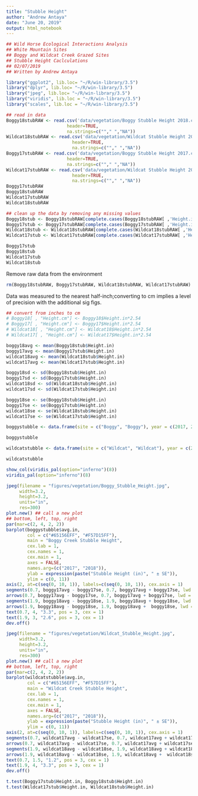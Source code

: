 ```yaml
---
title: "Stubble Height"
author: "Andrew Antaya"
date: "June 20, 2019"
output: html_notebook
---
```

```r
## Wild Horse Ecological Interactions Analysis
## White Mountain Sites
## Boggy and Wildcat Creek Grazed Sites
## Stubble Height Caclculations
## 02/07/2019
## Written by Andrew Antaya

library("ggplot2", lib.loc= "~/R/win-library/3.5")
library("dplyr", lib.loc= "~/R/win-library/3.5")
library("jpeg", lib.loc= "~/R/win-library/3.5")
library("viridis", lib.loc = "~/R/win-library/3.5")
library("scales", lib.loc = "~/R/win-library/3.5")
```

```r
## read in data
Boggy18stubRAW <- read.csv('data/vegetation/Boggy Stubble Height 2018.csv',
                       header=TRUE, 
                       na.strings=c(""," ","NA"))
Wildcat18stubRAW <- read.csv('data/vegetation/Wildcat Stubble Height 2018.csv',
                         header=TRUE,
                         na.strings=c(""," ","NA"))
Boggy17stubRAW <- read.csv('data/vegetation/Boggy Stubble Height 2017.csv',
                       header=TRUE, 
                       na.strings=c(""," ","NA"))
Wildcat17stubRAW <- read.csv('data/vegetation/Wildcat Stubble Height 2017.csv',
                         header=TRUE,
                         na.strings=c(""," ","NA"))
Boggy17stubRAW
Boggy18stubRAW
Wildcat17stubRAW
Wildcat18stubRAW
```

```r
## clean up the data by removing any missing values
Boggy18stub <- Boggy18stubRAW[complete.cases(Boggy18stubRAW[ ,'Height.in']),]
Boggy17stub <- Boggy17stubRAW[complete.cases(Boggy17stubRAW[ ,'Height.in']),]
Wildcat18stub <- Wildcat18stubRAW[complete.cases(Wildcat18stubRAW[ ,'Height.in']),]
Wildcat17stub <- Wildcat17stubRAW[complete.cases(Wildcat17stubRAW[ ,'Height.in']),]

Boggy17stub
Boggy18stub
Wildcat17stub
Wildcat18stub
```

Remove raw data from the environment
```r
rm(Boggy18stubRAW, Boggy17stubRAW, Wildcat18stubRAW, Wildcat17stubRAW)
```

Data was measured to the nearest half-inch;converting to cm implies a level of precision with the additional sig figs.
```r
## convert from inches to cm
# Boggy18[ , "Height.cm"] <- Boggy18$Height.in*2.54
# Boggy17[ , "Height.cm"] <- Boggy17$Height.in*2.54
# Wildcat18[ , "Height.cm"] <- Wildcat18$Height.in*2.54
# Wildcat17[ , "Height.cm"] <- Wildcat17$Height.in*2.54
```

```r
boggy18avg <- mean(Boggy18stub$Height.in)
boggy17avg <- mean(Boggy17stub$Height.in)
wildcat18avg <- mean(Wildcat18stub$Height.in)
wildcat17avg <- mean(Wildcat17stub$Height.in)

boggy18sd <- sd(Boggy18stub$Height.in)
boggy17sd <- sd(Boggy17stub$Height.in)
wildcat18sd <- sd(Wildcat18stub$Height.in)
wildcat17sd <- sd(Wildcat17stub$Height.in)

boggy18se <- se(Boggy18stub$Height.in)
boggy17se <- se(Boggy17stub$Height.in)
wildcat18se <- se(Wildcat18stub$Height.in)
wildcat17se <- se(Wildcat17stub$Height.in)

boggystubble <- data.frame(site = c("Boggy", "Boggy"), year = c(2017, 2018), avg.in = c(boggy17avg, boggy18avg), sd = c(boggy17sd, boggy18sd), se = c(boggy17se, boggy18se))

boggystubble

wildcatstubble <- data.frame(site = c("Wildcat", "Wildcat"), year = c(2017, 2018), avg.in = c(wildcat17avg, wildcat18avg), sd = c(wildcat17sd, wildcat18sd), se = c(wildcat17se, wildcat18se))

wildcatstubble
```

```r
show_col(viridis_pal(option="inferno")(8))
viridis_pal(option="inferno")(8)
```
```r
jpeg(filename = "figures/vegetation/Boggy_Stubble_Height.jpg",
     width=3.2,
     height=3.2,
     units="in",
     res=300)
plot.new() ## call a new plot
## bottom, left, top, right
par(mar=c(2, 4, 2, 2))
barplot(boggystubble$avg.in,
        col = c("#65156EFF", "#F57D15FF"),
        main = "Boggy Creek Stubble Height",
        cex.lab = 1,
        cex.names = 1,
        cex.main = 1,
        axes = FALSE,
        names.arg=(c("2017", "2018")),
        ylab = expression(paste("Stubble Height (in)", " ± SE")),
        ylim = c(0, 11))
axis(2, at=c(seq(0, 10, 1)), labels=c(seq(0, 10, 1)), cex.axis = 1)
segments(0.7, boggy17avg - boggy17se, 0.7, boggy17avg + boggy17se, lwd = 1)
arrows(0.7, boggy17avg - boggy17se, 0.7, boggy17avg + boggy17se, lwd = 1, angle = 90,code = 3, length = 0.05)
segments(1.9, boggy18avg - boggy18se, 1.9, boggy18avg + boggy18se, lwd = 1)
arrows(1.9, boggy18avg - boggy18se, 1.9, boggy18avg +  boggy18se, lwd = 1, angle = 90,code = 3, length = 0.05)
text(0.7, 4, "3.3", pos = 3, cex = 1)
text(1.9, 3, "2.6", pos = 3, cex = 1)
dev.off()
```

```r
jpeg(filename = "figures/vegetation/Wildcat_Stubble_Height.jpg",
     width=3.2,
     height=3.2,
     units="in",
     res=300)
plot.new() ## call a new plot
## bottom, left, top, right
par(mar=c(2, 4, 2, 2))
barplot(wildcatstubble$avg.in,
        col = c("#65156EFF", "#F57D15FF"),
        main = "Wildcat Creek Stubble Height",
        cex.lab = 1,
        cex.names = 1,
        cex.main = 1,
        axes = FALSE,
        names.arg=(c("2017", "2018")),
        ylab = expression(paste("Stubble Height (in)", " ± SE")),
        ylim = c(0, 11))
axis(2, at=c(seq(0, 10, 1)), labels=c(seq(0, 10, 1)), cex.axis = 1)
segments(0.7, wildcat17avg - wildcat17se, 0.7, wildcat17avg + wildcat17se, lwd = 1)
arrows(0.7, wildcat17avg - wildcat17se, 0.7, wildcat17avg + wildcat17se, lwd = 1, angle = 90,code = 3, length = 0.05)
segments(1.9, wildcat18avg - wildcat18se, 1.9, wildcat18avg + wildcat18se, lwd = 1)
arrows(1.9, wildcat18avg - wildcat18se, 1.9, wildcat18avg +  wildcat18se, lwd = 1, angle = 90,code = 3, length = 0.05)
text(0.7, 1.5, "1.2", pos = 3, cex = 1)
text(1.9, 4, "3.3", pos = 3, cex = 1)
dev.off()
```

```r
t.test(Boggy17stub$Height.in, Boggy18stub$Height.in)
t.test(Wildcat17stub$Height.in, Wildcat18stub$Height.in)
```
